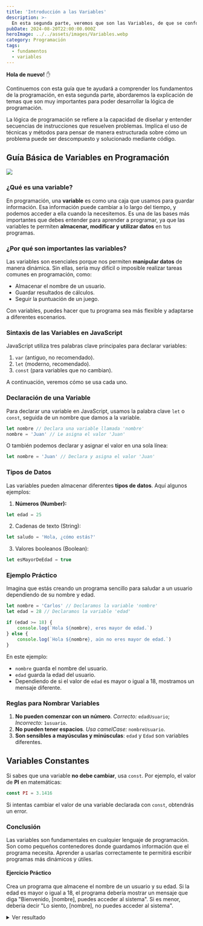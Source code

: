 ```yaml
---
title: 'Introducción a las Variables'
description: >-
  En esta segunda parte, veremos que son las Variables, de que se conforman, cuales son sus funciones y como las usa un programador en su dia a dia.
pubDate: 2024-08-20T22:00:00.000Z
heroImage: ../../assets/images/Variables.webp
category: Programación
tags:
  - fundamentos
  - variables
---
```


**Hola de nuevo!** ✋

Continuemos con esta guía que te ayudará a comprender los fundamentos de la programación, en esta segunda parte, abordaremos la explicación de temas que son muy importantes para poder desarrollar la lógica de programación.

<Alert title='IMPORTANTE' type='warning'>
	La lógica de programación se refiere a la capacidad de diseñar y entender secuencias de
	instrucciones que resuelven problemas. Implica el uso de técnicas y métodos para pensar de manera
	estructurada sobre cómo un problema puede ser descompuesto y solucionado mediante código.
</Alert>

## Guía Básica de Variables en Programación

![](../../assets/images/variablesp.webp)

### ¿Qué es una variable?

En programación, una **variable** es como una caja que usamos para guardar información. Esa información puede cambiar a lo largo del tiempo, y podemos acceder a ella cuando la necesitemos. Es una de las bases más importantes que debes entender para aprender a programar, ya que las variables te permiten **almacenar, modificar y utilizar datos** en tus programas.

### ¿Por qué son importantes las variables?

Las variables son esenciales porque nos permiten **manipular datos** de manera dinámica. Sin ellas, sería muy difícil o imposible realizar tareas comunes en programación, como:

- Almacenar el nombre de un usuario.
- Guardar resultados de cálculos.
- Seguir la puntuación de un juego.

Con variables, puedes hacer que tu programa sea más flexible y adaptarse a diferentes escenarios.

### Sintaxis de las Variables en JavaScript

JavaScript utiliza tres palabras clave principales para declarar variables:

1. `var` (antiguo, no recomendado).
2. `let` (moderno, recomendado).
3. `const` (para variables que no cambian).

A continuación, veremos cómo se usa cada uno.

### Declaración de una Variable

Para declarar una variable en JavaScript, usamos la palabra clave `let` o `const`, seguida de un nombre que damos a la variable.

```javascript
let nombre // Declara una variable llamada 'nombre'
nombre = 'Juan' // Le asigna el valor 'Juan'
```

O también podemos declarar y asignar el valor en una sola línea:

```javascript
let nombre = 'Juan' // Declara y asigna el valor 'Juan'
```

### Tipos de Datos

Las variables pueden almacenar diferentes **tipos de datos**. Aquí algunos ejemplos:

1. **Números (Number):**

```javascript
let edad = 25
```

2. Cadenas de texto (String):

```javascript
let saludo = 'Hola, ¿cómo estás?'
```

3. Valores booleanos (Boolean):

```javascript
let esMayorDeEdad = true
```

### Ejemplo Práctico

Imagina que estás creando un programa sencillo para saludar a un usuario dependiendo de su nombre y edad.

```javascript
let nombre = 'Carlos' // Declaramos la variable 'nombre'
let edad = 28 // Declaramos la variable 'edad'

if (edad >= 18) {
	console.log(`Hola ${nombre}, eres mayor de edad.`)
} else {
	console.log(`Hola ${nombre}, aún no eres mayor de edad.`)
}
```

En este ejemplo:

- `nombre` guarda el nombre del usuario.
- `edad` guarda la edad del usuario.
- Dependiendo de si el valor de `edad` es mayor o igual a 18, mostramos un mensaje diferente.

### Reglas para Nombrar Variables

1. **No pueden comenzar con un número**. _Correcto:_ `edadUsuario`; _Incorrecto:_ `1usuario`.
2. **No pueden tener espacios**. _Usa camelCase:_ `nombreUsuario`.
3. **Son sensibles a mayúsculas y minúsculas**: `edad` y `Edad` son variables diferentes.

## Variables Constantes

Si sabes que una variable **no debe cambiar**, usa `const`. Por ejemplo, el valor de **PI** en matemáticas:

```javascript
const PI = 3.1416
```

Si intentas cambiar el valor de una variable declarada con `const`, obtendrás un error.

### Conclusión

Las variables son fundamentales en cualquier lenguaje de programación. Son como pequeños contenedores donde guardamos información que el programa necesita. Aprender a usarlas correctamente te permitirá escribir programas más dinámicos y útiles.

#### Ejercicio Práctico

Crea un programa que almacene el nombre de un usuario y su edad. Si la edad es mayor o igual a 18, el programa debería mostrar un mensaje que diga "Bienvenido, [nombre], puedes acceder al sistema". Si es menor, debería decir "Lo siento, [nombre], no puedes acceder al sistema".

<details className="p-4 rounded-md bg-gray-100 dark:bg-gray-800">
<summary className="cursor-pointer text-blue-600 dark:text-blue-400 hover:underline">Ver resultado</summary>
```javascript
let nombre = 'Ana';
let edad = 16;

if (edad >= 18) {
console.log(`Bienvenida, ${nombre}, puedes acceder al sistema.`);
} else {
console.log(`Lo siento, ${nombre}, no puedes acceder al sistema.`);
}

```
</details>


<Alert title="RECUERDA" type="success">Ser autodidacta significa aprender por cuenta propia, y esa es la clave para alcanzar un conocimiento profundo y adaptado a tus necesidades. Continúa avanzando, explora nuevas áreas y ¡Nunca dejes de aprender!.</Alert>
